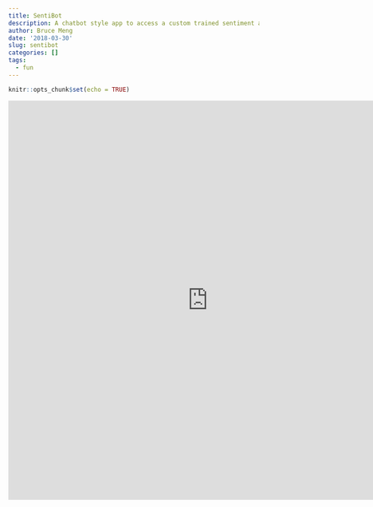 ```yaml
---
title: SentiBot
description: A chatbot style app to access a custom trained sentiment algorithm
author: Bruce Meng
date: '2018-03-30'
slug: sentibot
categories: []
tags:
  - fun
---
```

```r
knitr::opts_chunk$set(echo = TRUE)

```

<center>
<iframe src = "https://bruce-meng.shinyapps.io/SentiBot/" height = "800" width = "800" frameborder = "0" scrolling = "auto"></iframe>
</center>

